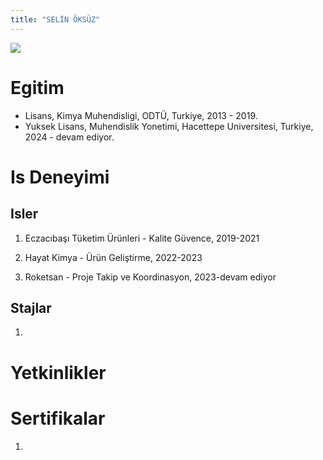 ```yaml
---
title: "SELİN ÖKSÜZ"
---
```



![](/assets/images/vesikalik.jpeg){fig-align="center"}

# Egitim

-   Lisans, Kimya Muhendisligi, ODTÜ, Turkiye, 2013 - 2019.
-   Yuksek Lisans, Muhendislik Yonetimi, Hacettepe Universitesi, Turkiye, 2024 - devam ediyor.

# Is Deneyimi

## Isler

1.  Eczacıbaşı Tüketim Ürünleri - Kalite Güvence, 2019-2021

2.  Hayat Kimya - Ürün Geliştirme, 2022-2023

3.  Roketsan - Proje Takip ve Koordinasyon, 2023-devam ediyor


## Stajlar

1. 


# Yetkinlikler




# Sertifikalar

1. 